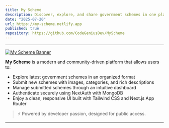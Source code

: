 ```yaml
---
title: My Scheme
description: Discover, explore, and share government schemes in one place. My Scheme makes it easier to find and contribute scheme information for the public.
date: "2025-07-20"
url: https://my-scheme.netlify.app
published: true
repository: https://github.com/CodeGeniusDev/MyScheme
---
```


---
[![My Scheme Banner](https://my-scheme.netlify.app/_next/image?url=%2F_next%2Fstatic%2Fmedia%2F1.b156b15e.jpg&w=2048&q=75)](https://my-scheme.netlify.app)

**My Scheme** is a modern and community-driven platform that allows users to:
- Explore latest government schemes in an organized format
- Submit new schemes with images, categories, and rich descriptions
- Manage submitted schemes through an intuitive dashboard
- Authenticate securely using NextAuth with MongoDB
- Enjoy a clean, responsive UI built with Tailwind CSS and Next.js App Router

> ⚡ Powered by developer passion, designed for public access.

---
